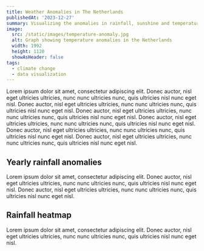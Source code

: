 ```yaml
---
title: Weather Anomalies in The Netherlands
publishedAt: '2023-12-27'
summary: Visualizing the anomalies in rainfall, sunshine and temperature in the Netherlands using data from the Dutch Meteorological Institute (KNMI).
image:
  src: /static/images/temperature-anomaly.jpg
  alt: Graph showing temperature anomalies in the Netherlands
  width: 1992
  height: 1120
  showAsHeader: false
tags:
  - climate change
  - data visualization
---
```


Lorem ipsum dolor sit amet, consectetur adipiscing elit. Donec auctor, nisl eget ultricies ultricies, nunc nunc ultricies nunc, quis ultricies nisl nunc eget nisl. Donec auctor, nisl eget ultricies ultricies, nunc nunc ultricies nunc, quis ultricies nisl nunc eget nisl. Donec auctor, nisl eget ultricies ultricies, nunc nunc ultricies nunc, quis ultricies nisl nunc eget nisl. Donec auctor, nisl eget ultricies ultricies, nunc nunc ultricies nunc, quis ultricies nisl nunc eget nisl. Donec auctor, nisl eget ultricies ultricies, nunc nunc ultricies nunc, quis ultricies nisl nunc eget nisl. Donec auctor, nisl eget ultricies ultricies, nunc nunc ultricies nunc, quis ultricies nisl nunc eget nisl.

## Yearly rainfall anomalies

Lorem ipsum dolor sit amet, consectetur adipiscing elit. Donec auctor, nisl eget ultricies ultricies, nunc nunc ultricies nunc, quis ultricies nisl nunc eget nisl. Donec auctor, nisl eget ultricies ultricies, nunc nunc ultricies nunc, quis ultricies nisl nunc eget nisl.

<Anomaly type="temperature" />

<Anomaly type="rain" />

<Anomaly type="sunshine" />

## Rainfall heatmap

Lorem ipsum dolor sit amet, consectetur adipiscing elit. Donec auctor, nisl eget ultricies ultricies, nunc nunc ultricies nunc, quis ultricies nisl nunc eget nisl.

<Heatmap type="temperature" />

<Heatmap type="rain" />

<Heatmap type="sunshine" />

